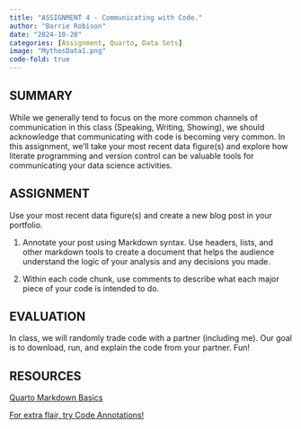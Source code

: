 ```yaml
---
title: "ASSIGNMENT 4 - Communicating with Code."
author: "Barrie Robison"
date: "2024-10-20"
categories: [Assignment, Quarto, Data Sets]
image: "MythosData1.png"
code-fold: true
---
```


## SUMMARY

While we generally tend to focus on the more common channels of communication in this class (Speaking, Writing, Showing), we should acknowledge that communicating with code is becoming very common.  In this assignment, we'll take your most recent data figure(s) and explore how literate programming and version control can be valuable tools for communicating your data science activities.


## ASSIGNMENT

Use your most recent data figure(s) and create a new blog post in your portfolio.  

1. Annotate your post using Markdown syntax.  Use headers, lists, and other markdown tools to create a document that helps the audience understand the logic of your analysis and any decisions you made.

2. Within each code chunk, use comments to describe what each major piece of your code is intended to do.

## EVALUATION

In class, we will randomly trade code with a partner (including me).  Our goal is to download, run, and explain the code from your partner.  Fun!


## RESOURCES

[Quarto Markdown Basics](https://quarto.org/docs/authoring/markdown-basics.html){target="_blank"}


[For extra flair, try Code Annotations!](https://quarto.org/docs/authoring/code-annotation.html){target="_blank"}

